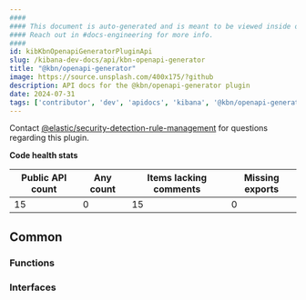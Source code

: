 ```yaml
---
####
#### This document is auto-generated and is meant to be viewed inside our experimental, new docs system.
#### Reach out in #docs-engineering for more info.
####
id: kibKbnOpenapiGeneratorPluginApi
slug: /kibana-dev-docs/api/kbn-openapi-generator
title: "@kbn/openapi-generator"
image: https://source.unsplash.com/400x175/?github
description: API docs for the @kbn/openapi-generator plugin
date: 2024-07-31
tags: ['contributor', 'dev', 'apidocs', 'kibana', '@kbn/openapi-generator']
---
```




Contact [@elastic/security-detection-rule-management](https://github.com/orgs/elastic/teams/security-detection-rule-management) for questions regarding this plugin.

**Code health stats**

| Public API count  | Any count | Items lacking comments | Missing exports |
|-------------------|-----------|------------------------|-----------------|
| 15 | 0 | 15 | 0 |

## Common

### Functions
<DocDefinitionList data={kbnOpenapiGeneratorObj.common.functions}/>

### Interfaces
<DocDefinitionList data={kbnOpenapiGeneratorObj.common.interfaces}/>

